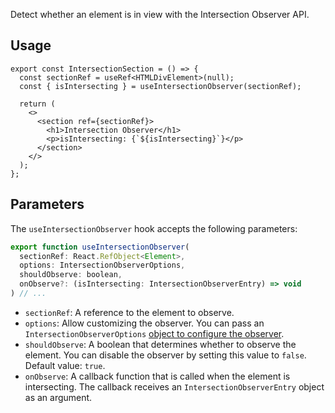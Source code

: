 
Detect whether an element is in view with the Intersection Observer API.

<IntersectionSection className="bg-emerald-100 dark:bg-emerald-700" />

## Usage

```tsx
export const IntersectionSection = () => {
  const sectionRef = useRef<HTMLDivElement>(null);
  const { isIntersecting } = useIntersectionObserver(sectionRef);

  return (
    <>
      <section ref={sectionRef}>
        <h1>Intersection Observer</h1>
        <p>isIntersecting: {`${isIntersecting}`}</p>
      </section>
    </>
  );
};
```

## Parameters

The `useIntersectionObserver` hook accepts the following parameters:

```jsx
export function useIntersectionObserver(
  sectionRef: React.RefObject<Element>,
  options: IntersectionObserverOptions,
  shouldObserve: boolean,
  onObserve?: (isIntersecting: IntersectionObserverEntry) => void
) // ...
```

- `sectionRef`: A reference to the element to observe.
- `options`: Allow customizing the observer. You can pass an `IntersectionObserverOptions` [object to configure the observer](https://developer.mozilla.org/en-US/docs/Web/API/IntersectionObserver#instance_properties).
- `shouldObserve`: A boolean that determines whether to observe the element. You can disable the observer by setting this value to `false`. Default value: `true`.
- `onObserve`: A callback function that is called when the element is intersecting. The callback receives an `IntersectionObserverEntry` object as an argument.
